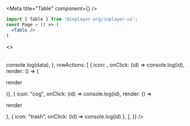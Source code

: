 
<Meta title="Table" component={<Table/>} />


```jsx
import { Table } from '@inplayer-org/inplayer-ui';
const Page = () => (
  <Table />
)
```

<Preview withSource="open">
  <Story name="default">
    <>
    <Table
            columns={columns}
            data={data}
            options={{
                rowSelection: {
                    active: true,
                    action: (data) => console.log(data),
                },
                rowActions: [
                    { icon: <MdDelete />, onClick: (id) => console.log(id), render: () => (<p>render</p>)},
                      { icon: "cog", onClick: (id) => console.log(id), render: () => <p>render</p>},
                      { icon: "trash", onClick: (id) => console.log(id) },
                ],
            }}
        />
        <Pagination
            onPageChange={console.log}
            totalItems={50}
            startPage={4}
            numberOfPagesDisplayed={10}
            itemsPerPage={12}
        />
      </>
  </Story>
</Preview>